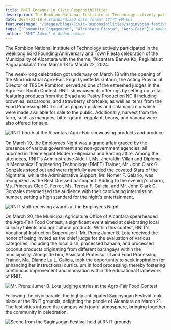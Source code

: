 ```yaml
---
title: RNIT Engages in Civic Responsibilities
description: The Romblon National Institute of Technology actively participated in the weeklong 63rd Founding Anniversary and Town Fiesta celebration of the Municipality of Alcantara.
date: 2024-03-18 # Standardized date format (YYYY-MM-DD)
featuredImage: "/images/blogs/Civic-Responsibilities/saginyogan-festival.jpg" # Corrected path relative to /public
tags: ["Community Engagement", "Alcantara Fiesta", "Agro-Fair"] # Added relevant tags
author: "RNIT Admin" # Added author
---
```


The Romblon National Institute of Technology actively participated in the weeklong 63rd Founding Anniversary and Town Fiesta celebration of the Municipality of Alcantara with the theme, “Alcantara Banwa Ko, Pagkilala at Pagpapakilala” from March 18 to March 22, 2024.

The week-long celebration got underway on March 18 with the opening of the Mini Industrial Agro-Fair. Engr. Lynette M. Gatarin, the Acting Provincial Director of TESDA Romblon, served as one of the esteemed judges in the Agro-Fair Booth Contest. RNIT showcased its offerings by setting up a stall featuring products from the Bread and Pastry Production NC II including brownies, macaroons, and strawberry shortcake, as well as items from the Food Processing NC II such as papaya pickles and calamansi nip which were made available for sale to the public. Additionally, harvest from the farm, such as mangoes, bitter gourd, eggplant, beans, and banana were also offered for sale.

<Image
  src="/images/blogs/Civic-Responsibilities/agro-fair-booth.jpg"
  alt="RNIT booth at the Alcantara Agro-Fair showcasing products and produce"
  width={700}
  height={450}
/>

On March 19, the Employees Night was a grand affair graced by the presence of various government and non-government agencies, all adorned in their elegant Modern Filipiniana and Barong attire. Among the attendees, RNIT's Administrative Aide III, Ms. Jheraldin Villan and Diploma in Mechanical Engineering Technology (DMET) Trainer, Mr. John Clark G. Gonzales stood out and were rightfully awarded the coveted Stars of the Night title, while the Administrative Support, Mr. Nomer F. Galario, was recognized as the Best Dressed participant. Adding to the evening's charm, Ms. Princess Clee G. Ferrer, Ms. Teresa F. Galicia, and Mr. John Clark G. Gonzales mesmerized the audience with their captivating intermission number, setting a high standard for the night's entertainment.

<Image
  src="/images/blogs/Civic-Responsibilities/employees-night-winners.jpg"
  alt="RNIT staff receiving awards at the Employees Night"
  width={700}
  height={400}
/>

On March 20, the Municipal Agriculture Office of Alcantara spearheaded the Agro-Fair Food Contest, a significant event aimed at celebrating local culinary talents and agricultural products. Within this contest, RNIT's Vocational Instruction Supervisor I, Mr. Prenz Jumer B. Lota received the honor of being invited as the chief judge for the evaluation of various categories, including the local dish, processed banana, and processed coconut products originating from different barangays within the municipality. Alongside him, Assistant Professor III and Food Processing Trainer, Ma. Dianne Lu L. Galicia, took the opportunity to seek inspiration for enhancing her instructional curriculum in food processing, thereby fostering continuous improvement and innovation within the educational framework of RNIT.

<Image
  src="/images/blogs/Civic-Responsibilities/employees-parade.jpg"
  alt="Mr. Prenz Jumer B. Lota judging entries at the Agro-Fair Food Contest"
  width={700}
  height={420}
/>

Following the civic parade, the highly anticipated Saginyogan Festival took place at the RNIT grounds, delighting the people of Alcantara on March 21. The festivities infused the campus with joyful atmosphere, bringing together the community in celebration.

<Image
  src="/images/blogs/Civic-Responsibilities/saginyogan-festival.jpg"
  alt="Scene from the Saginyogan Festival held at RNIT grounds"
  width={700}
  height={460}
/>
